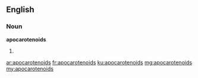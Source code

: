==English==

===Noun===
'''apocarotenoids'''

# {{plural of|apocarotenoid}}

[[ar:apocarotenoids]]
[[fr:apocarotenoids]]
[[ku:apocarotenoids]]
[[mg:apocarotenoids]]
[[my:apocarotenoids]]